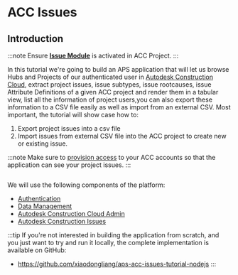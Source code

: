
# ACC Issues

## Introduction

:::note
Ensure **[Issue Module](https://help.autodesk.com/view/BUILD/ENU/?guid=Issues_About)** is activated in ACC Project.
:::


In this tutorial we're going to build an APS application that will let us browse Hubs and Projects
of our authenticated user in [Autodesk Construction Cloud](https://www.autodesk.com/products/autodesk-docs/overview),
extract project issues, issue subtypes, issue rootcauses, issue Attribute Definitions of a 
given ACC project and  render them in a tabular view, list all the information of project users,you can also export these information to a CSV
file easily as well as import from an external CSV. Most important, the tutorial will show case how to:
1. Export project issues into a csv file
2. Import issues from external CSV file into the ACC project to create new or existing  issue.


:::note
Make sure to [provision access](../../01-getting-started/index.mdx#provision-access-in-other-products) to your ACC accounts
so that the application can see your project issues.
:::

<Image img={PreviewUrl} />

We will use the following components of the platform:

- [Authentication](https://aps.autodesk.com/en/docs/oauth/v2/developers_guide/overview)
- [Data Management](https://aps.autodesk.com/en/docs/data/v2/developers_guide/overview)
- [Autodesk Construction Cloud Admin](https://aps.autodesk.com/en/docs/acc/v1/overview/field-guide/admin/)
- [Autodesk Construction Issues](https://aps.autodesk.com/en/docs/acc/v1/overview/field-guide/issues/)

:::tip
If you're not interested in building the application from scratch, and you just want to try
and run it locally, the complete implementation is available on GitHub:
- https://github.com/xiaodongliang/aps-acc-issues-tutorial-nodejs
:::
